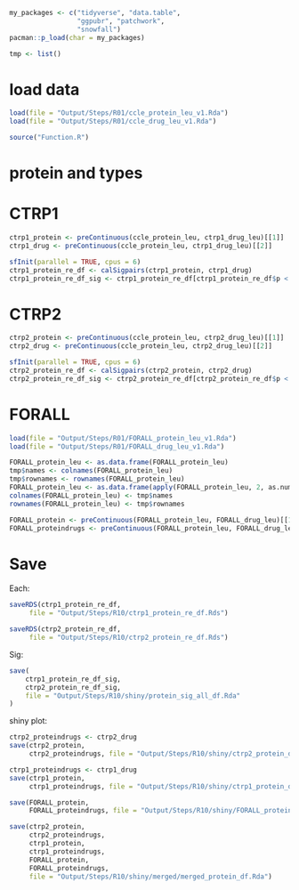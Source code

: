 ```r
my_packages <- c("tidyverse", "data.table",
                 "ggpubr", "patchwork",
                 "snowfall")
pacman::p_load(char = my_packages)

tmp <- list()
```

# load data
```r
load(file = "Output/Steps/R01/ccle_protein_leu_v1.Rda")
load(file = "Output/Steps/R01/ccle_drug_leu_v1.Rda")
```

```r
source("Function.R")
```

# protein and types
# CTRP1
```r
ctrp1_protein <- preContinuous(ccle_protein_leu, ctrp1_drug_leu)[[1]]
ctrp1_drug <- preContinuous(ccle_protein_leu, ctrp1_drug_leu)[[2]]
```

```r
sfInit(parallel = TRUE, cpus = 6)
ctrp1_protein_re_df <- calSigpairs(ctrp1_protein, ctrp1_drug)
ctrp1_protein_re_df_sig <- ctrp1_protein_re_df[ctrp1_protein_re_df$p < .05,]
```

# CTRP2
```r
ctrp2_protein <- preContinuous(ccle_protein_leu, ctrp2_drug_leu)[[1]]
ctrp2_drug <- preContinuous(ccle_protein_leu, ctrp2_drug_leu)[[2]]
```

```r
sfInit(parallel = TRUE, cpus = 6)
ctrp2_protein_re_df <- calSigpairs(ctrp2_protein, ctrp2_drug)
ctrp2_protein_re_df_sig <- ctrp2_protein_re_df[ctrp2_protein_re_df$p < .05,]
```

# FORALL
```r
load(file = "Output/Steps/R01/FORALL_protein_leu_v1.Rda")
load(file = "Output/Steps/R01/FORALL_drug_leu_v1.Rda")
```

```r
FORALL_protein_leu <- as.data.frame(FORALL_protein_leu)
tmp$names <- colnames(FORALL_protein_leu)
tmp$rownames <- rownames(FORALL_protein_leu)
FORALL_protein_leu <- as.data.frame(apply(FORALL_protein_leu, 2, as.numeric))
colnames(FORALL_protein_leu) <- tmp$names
rownames(FORALL_protein_leu) <- tmp$rownames
```

```r
FORALL_protein <- preContinuous(FORALL_protein_leu, FORALL_drug_leu)[[1]]
FORALL_proteindrugs <- preContinuous(FORALL_protein_leu, FORALL_drug_leu)[[2]]
```


# Save
Each:
```r
saveRDS(ctrp1_protein_re_df,
     file = "Output/Steps/R10/ctrp1_protein_re_df.Rds")

saveRDS(ctrp2_protein_re_df,
     file = "Output/Steps/R10/ctrp2_protein_re_df.Rds")
```

Sig:
```r
save(
    ctrp1_protein_re_df_sig,
    ctrp2_protein_re_df_sig,
    file = "Output/Steps/R10/shiny/protein_sig_all_df.Rda"
)
```

shiny plot:
```r
ctrp2_proteindrugs <- ctrp2_drug
save(ctrp2_protein,
     ctrp2_proteindrugs, file = "Output/Steps/R10/shiny/ctrp2_protein_df.Rda")

ctrp1_proteindrugs <- ctrp1_drug
save(ctrp1_protein,
     ctrp1_proteindrugs, file = "Output/Steps/R10/shiny/ctrp1_protein_df.Rda")

save(FORALL_protein,
     FORALL_proteindrugs, file = "Output/Steps/R10/shiny/FORALL_protein_df.Rda")
```

```r
save(ctrp2_protein,
     ctrp2_proteindrugs,
     ctrp1_protein,
     ctrp1_proteindrugs,
     FORALL_protein,
     FORALL_proteindrugs,
     file = "Output/Steps/R10/shiny/merged/merged_protein_df.Rda")
```
